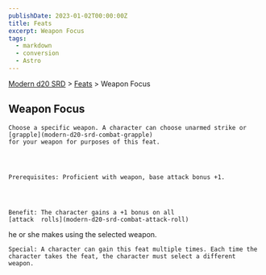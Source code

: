 ```yaml
---
publishDate: 2023-01-02T00:00:00Z
title: Feats
excerpt: Weapon Focus
tags:
  - markdown
  - conversion
  - Astro
---
```


[Modern d20 SRD](/#modernD20) > [Feats](modern-d20-srd-feats-index) > Weapon Focus

## Weapon Focus




    Choose a specific weapon. A character can choose unarmed strike or
    [grapple](modern-d20-srd-combat-grapple)
    for your weapon for purposes of this feat.




    Prerequisites: Proficient with weapon, base attack bonus +1.




    Benefit: The character gains a +1 bonus on all
    [attack  rolls](modern-d20-srd-combat-attack-roll)
he or she makes using the selected weapon.

    Special: A character can gain this feat multiple times. Each time the character takes the feat, the character must select a different weapon.
